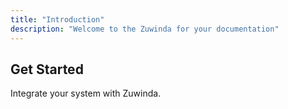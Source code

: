 ```yaml
---
title: "Introduction"
description: "Welcome to the Zuwinda for your documentation"
---
```


## Get Started

<Columns cols={2}>
  <Card
    title="API documentation"
    icon="terminal"
    href="/api-reference/introduction"
  >
    Integrate your system with Zuwinda.
  </Card>
</Columns>